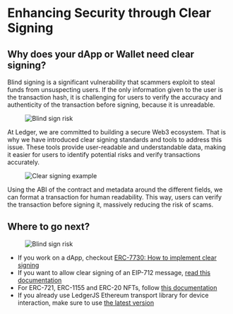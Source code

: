 

# Enhancing Security through Clear Signing

## Why does your dApp or Wallet need clear signing?

Blind signing is a significant vulnerability that scammers exploit to steal funds from unsuspecting users. If the only information given to the user is the transaction hash, it is challenging for users to verify the accuracy and authenticity of the transaction before signing, because it is unreadable.

<div style={{ paddingTop: "1em", width: "90%" }} className="center">
  <figure>
    <img src="/blind-signing-risk.png" alt="Blind sign risk" />
  </figure>
</div>

At Ledger, we are committed to building a secure Web3 ecosystem. That is why we have introduced clear signing standards and tools to address this issue. These tools provide user-readable and understandable data, making it easier for users to identify potential risks and verify transactions accurately.

<div style={{ paddingTop: "1em", width: "90%" }} className="center">
  <figure>
    <img src="/clear-signing-cover.png" alt="Clear signing example" />
  </figure>
</div>

Using the ABI of the contract and metadata around the different fields, we can format a transaction for human readability. This way, users can verify the transaction before signing it, massively reducing the risk of scams.

## Where to go next?


<div style={{ paddingTop: "1em", width: "90%" }} className="center">
  <figure>
    <img src="/clear-signing/ERC-7730-meme.png" alt="Blind sign risk" />
  </figure>
</div>


- If you work on a dApp, checkout [ERC-7730: How to implement clear signing](./erc7730)
- If you want to allow clear signing of an EIP-712 message, [read this documentation](./eip712)
- For ERC-721, ERC-1155 and ERC-20 NFTs, follow [this documentation](./nft)
- If you already use LedgerJS Ethereum transport library for device interaction, make sure to use [the latest version](https://github.com/LedgerHQ/ledger-live/tree/b2163a6eaafd46390d4a14bad8e62fcc10454c05/libs/ledgerjs/packages/hw-app-eth)
